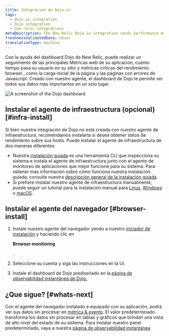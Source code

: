 ```yaml
---
title: Integración de Dojo.io
tags:
  - dojo.io integration
  - dojo integration
  - new relic integrations
metaDescription: The New Relic Dojo.io integration sends performance metrics and inventory data from your Dojo.io framework to the New Relic platform.
freshnessValidatedDate: never
translationType: machine
---
```



Con la ayuda del dashboard Dojo de New Relic, puede realizar un seguimiento de las principales Métricas web de su aplicación, cuánto tiempo pasa su usuario en su sitio y métricas críticas del rendimiento browser , como la carga inicial de la página y las páginas con errores de Javascript. Creado con nuestro <InlinePopover type="browser"/>agente, el dashboard de Dojo le permite ver todos sus datos más importantes en un solo lugar.

<img
  title="dashboard-example.png"
  alt="A screenshot of the Dojo dashboard"
  src={dojodashboard}
/>

## Instalar el agente de infraestructura (opcional) [#infra-install]

Si bien nuestra integración de Dojo no está creada con nuestro agente de infraestructura, recomendamos instalarla si desea obtener datos de rendimiento sobre sus hosts. Puede instalar el agente de infraestructura de dos maneras diferentes:

* Nuestra [instalación guiada](https://one.newrelic.com/nr1-core?state=4f81feab-35f7-e97e-9903-52510f8542bd) es una herramienta CLI que inspecciona su sistema e instala el agente de infraestructura junto con el agente de monitoreo de aplicaciones que mejor funcione para su sistema. Para obtener más información sobre cómo funciona nuestra instalación guiada, consulte nuestra [descripción general de la instalación guiada](/docs/infrastructure/host-integrations/installation/new-relic-guided-install-overview).
* Si prefiere instalar nuestro agente de infraestructura manualmente, puede seguir un tutorial para la instalación manual para [Linux](/docs/infrastructure/install-infrastructure-agent/linux-installation/install-infrastructure-monitoring-agent-linux), [Windows](/docs/infrastructure/install-infrastructure-agent/windows-installation/install-infrastructure-monitoring-agent-windows/) o [macOS](/docs/infrastructure/install-infrastructure-agent/macos-installation/install-infrastructure-monitoring-agent-macos/).

## Instalar el agente del navegador [#browser-install]

1. Instale nuestro agente del navegador yendo a nuestro [iniciador de instalación](https://one.newrelic.com/marketplace?account=3510613&state=79352429-fa28-4c25-1123-30c4b23ff83c) y haciendo clic en

   <DNT>**Browser monitoring**</DNT>

   .

2. Seleccione su cuenta y siga las instrucciones en la UI.

3. Instale el dashboard de Dojo prediseñado en la [página de observabilidad instantánea de Dojo.](https://newrelic.com/instant-observability/dojo)

## ¿Que sigue? [#whats-next]

Con el agente del navegador instalado e equipado con su aplicación, podrá ver sus datos sin procesar en [métrica & evento](/docs/query-your-data/explore-query-data/browse-data/introduction-data-explorer/). El valor predeterminado <InlinePopover type="dashboards"/>transforma los datos sin procesar en tablas y gráficos que brindan una vista de alto nivel del estado de su sistema. Para instalar nuestro panel predeterminado, vaya a nuestra [página de observabilidad instantánea](https://newrelic.com/instant-observability/)